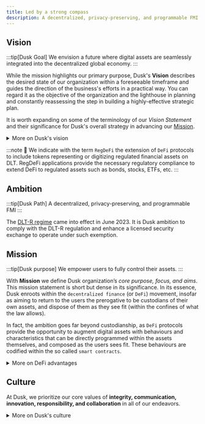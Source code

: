 ```yaml
---
title: Led by a strong compass
description: A decentralized, privacy-preserving, and programmable FMI
---
```


## Vision

:::tip[Dusk Goal]
We envision a future where digital assets are seamlessly integrated into the decentralized global economy.
:::

While the mission highlights our primary purpose, Dusk's **Vision** describes the desired state of our organization within a foreseeable timeframe and guides the direction of the business's efforts in a practical way. You can regard it as the objective of the organization and the lighthouse in planning and constantly reassessing the step in building a highly-effective strategic plan.


It is worth expanding on some of the terminology of our *Vision Statement* and their significance for Dusk's overall strategy in advancing our [Mission](#mission).

<details class="info">
<summary>More on Dusk's vision</summary>
💡 Dusk's vision significantly extends the `DeFi` focus horizon. The latter relates almost exclusively to a class of digital assets (i.e. `Utility Tokens`) alternative to, and non-overlapping with traditional asset-backed instruments. Instead, our Vision extends the *DeFi principles* to the whole panoply of assets and, as such, it encompasses the entire ensemble of digital tokens, including those being **asset-backed**, i.e. **tokens representing ownership of real world goods or financial instruments, and as such regulated by the law**. The most emblematic of these assets are [securities](https://www.investopedia.com/terms/s/security.asp), and with `Security Tokens` we indicate their digital representation on the `DLT` (i.e. *Digital Ledger Technology* such as *Blockchain*).
</details>

:::note
🔮 We indicate with the term `RegDeFi` the extension of `DeFi` protocols to include tokens representing or digitizing regulated financial assets on DLT. RegDeFi applications provide the necessary regulatory compliance to extend DeFi to regulated assets such as bonds, stocks, ETFs, etc.
:::

## Ambition

:::tip[Dusk Path]
A decentralized, privacy-preserving, and programmable FMI
:::

The [DLT-R regime](https://www.ey.com/en_gr/tax/tax-alerts/regulation-eu-2022-858-on-distributed-ledger-technology-market-infrastructures) came into effect in June 2023. It is Dusk ambition to comply with the DLT-R regulation and enhance a licensed security exchange to operate under such exemption.

## Mission

:::tip[Dusk purpose]
We empower users to fully control their assets.
:::

With **Mission** we define Dusk organization’s *core purpose, focus, and aims*. This mission statement is short but dense in its significance. In its essence, Dusk enroots within the `decentralized finance` (or `DeFi`) movement, insofar as aiming to return to the users the prerogative to be custodians of their own assets, and dispose of them as they see fit (within the confines of what the law allows). 

In fact, the ambition goes far beyond custodianship, as `DeFi` protocols provide the opportunity to augment digital assets with behaviours and characteristics that can be directly programmed within the assets themselves, and composed as the users sees fit. These behaviours are codified within the so called `smart contracts`.

<details class="info">
<summary>More on DeFi advantages</summary>
💡 `DeFi` protocols uniquely allow for **user-centric composability of applications**, as well as **global liquidity aggregation** across the entirety of their ecosystem. This departs radically from the incumbent **platform-brokered** landscape, where financial services are siloed, interoperability is almost non-existent, and liquidity is fragmented.
</details>

## Culture

At Dusk, we prioritize our core values of **integrity, communication, innovation, responsibility, and collaboration** in all of our endeavors. 

<details class="info">
<summary>More on Dusk's culture</summary>
💡 Dusk is a flat, community-oriented organization that is focused on advancing a novel networking protocol through a combination of pervasive knowledge sharing, an evolutionary development process, frequent communication, and joint ownership of all deliverables. We strive to tame complexity through these practices and to be a trusted and respected leader in the decentralized software industry.

We are committed to honesty, effective communication, and continuous innovation, and we take ownership of our tasks and responsibilities with a focus on excellence and the best interests of our users. We also value collaboration and teamwork, fostering a culture of mutual support and shared knowledge.

These values are integral to our identity as a company and our commitment to delivering high-quality decentralized software.
</details>
